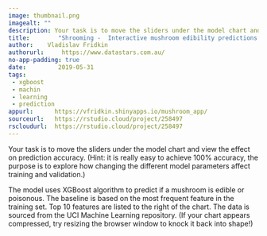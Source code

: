 ```yaml
---
image: thumbnail.png
imagealt: ""
description: Your task is to move the sliders under the model chart and view the effect on prediction accuracy.
title:        "Shrooming -  Interactive mushroom edibility predictions with XGBoost"
author:    Vladislav Fridkin
authorurl:     https://www.datastars.com.au/
no-app-padding: true
date:         2019-05-31
tags:       
 - xgboost
 - machin
 - learning
 - prediction
appurl:      https://vfridkin.shinyapps.io/mushroom_app/
sourceurl:   https://rstudio.cloud/project/258497
rscloudurl:  https://rstudio.cloud/project/258497
---
```


Your task is to move the sliders under the model chart and view the effect on prediction accuracy.
(Hint: it is really easy to achieve 100% accuracy, the purpose is to explore how changing
the different model parameters affect training and validation.)

The model uses XGBoost algorithm to predict if a mushroom is edible or poisonous.
The baseline is based on the most frequent feature in the training set.
Top 10 features are listed to the right of the chart.
The data is sourced from the UCI Machine Learning repository.
(If your chart appears compressed, try resizing the browser window to knock it back into shape!)
  
